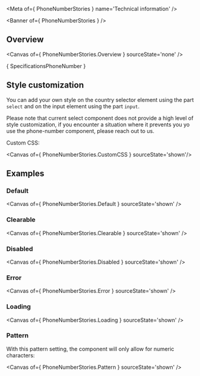 
<Meta of={ PhoneNumberStories } name='Technical information' />

<Banner of={ PhoneNumberStories } />

## Overview

<Canvas of={ PhoneNumberStories.Overview } sourceState='none' />

<Markdown>{ SpecificationsPhoneNumber }</Markdown>

## Style customization

You can add your own style on the country selector element using the part `select` and on
the input element using the part `input`.

Please note that current select component does not provide a high level of style customization, if you encounter
a situation where it prevents you yo use the phone-number component, please reach out to us.

Custom CSS:

<Canvas of={ PhoneNumberStories.CustomCSS } sourceState='shown'/>

## Examples

### Default

<Canvas of={ PhoneNumberStories.Default } sourceState='shown' />

### Clearable

<Canvas of={ PhoneNumberStories.Clearable } sourceState='shown' />

### Disabled

<Canvas of={ PhoneNumberStories.Disabled } sourceState='shown' />

### Error

<Canvas of={ PhoneNumberStories.Error } sourceState='shown' />

### Loading

<Canvas of={ PhoneNumberStories.Loading } sourceState='shown' />

### Pattern

With this pattern setting, the component will only allow for numeric characters:

<Canvas of={ PhoneNumberStories.Pattern } sourceState='shown' />
